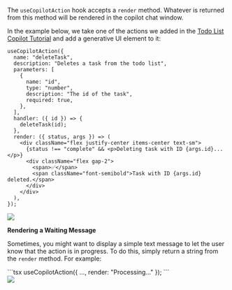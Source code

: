 

The `useCopilotAction` hook accepts a `render` method. Whatever is returned from this method will be rendered in the copilot chat window.

In the example below, we take one of the actions we added in the [Todo List Copilot Tutorial](/tutorial-ai-todo-list-copilot/step-4-copilot-actions) and add a generative UI element to it:

```tsx {15-23}
useCopilotAction({
  name: "deleteTask",
  description: "Deletes a task from the todo list",
  parameters: [
    {
      name: "id",
      type: "number",
      description: "The id of the task",
      required: true,
    },
  ],
  handler: ({ id }) => {
    deleteTask(id);
  },
  render: ({ status, args }) => (
    <div className="flex justify-center items-center text-sm">
      {status !== "complete" && <p>Deleting task with ID {args.id}...</p>}
      <div className="flex gap-2">
        <span>✅</span>
        <span className="font-semibold">Task with ID {args.id} deleted.</span>
      </div>
    </div>
  ),
});
```

<Frame>
  <img src="/images/concepts/generative-ui/example-delete-task.png" />
</Frame>


**Rendering a Waiting Message**

Sometimes, you might want to display a simple text message to let the user know that the action is in progress. To do this, simply return a string from the `render` method. For example:

<div className="flex space-x-4 my-4">
  <div className="flex-1 h-full">
    ```tsx
    useCopilotAction({
      ...,
      render: "Processing..."
    });
    ```
  </div>
  <div>
    <Frame className="my-0">
      <img src="/images/concepts/generative-ui/render-string.gif" className="w-[300px] p-0" />
    </Frame>
  </div>
</div>

